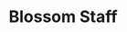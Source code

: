 ---
title: "Blossom Staff"
images:
  color: "MUfCHtba5zu7HJTxIiXZ6eydK5R3Mc1mOzbZxkiLJUaFwpr4"
  item: "MUfCHtba5zu7gALT1Rw02eDav9qKywS81iEChjRQfHcG6bAV"
type: "key"
crate: "anniversary"
multiinstance: true
multiinstanceuuid: "9894c98f-376d-4bd8-9991-c8b85095875f"
---